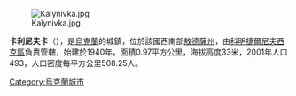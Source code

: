 {{unreferenced|time=2018-05-19T05:43:00+00:00}}
[[Image:Kalynivka.jpg|right]]

'''卡利尼夫卡'''（{{lang-uk|Калинівка}}），是[[烏克蘭|烏克蘭]]的城鎮，位於該國西南部[[敖德薩州|敖德薩州]]，由[[科明捷爾尼夫西克區|科明捷爾尼夫西克區]]負責管轄，始建於1940年，面積0.97平方公里，海拔高度33米，2001年人口493，人口密度每平方公里508.25人。

{{coord|46|52|57|N|31|1|50|E|scale:30000|display=title}}

{{Ukraine-geo-stub}}
[[Category:烏克蘭城市|Category:烏克蘭城市]]